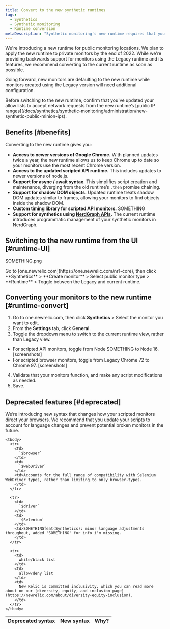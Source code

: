 ```yaml
---
title: Convert to the new synthetic runtimes
tags:
  - Synthetics
  - Synthetic monitoring
  - Runtime conversion
metaDescription: "Synthetic monitoring's new runtime requires that you make some changes to your already existing monitors."
---
```


We're introducing a new runtime for public monitoring locations. We plan to apply the new runtime to private monitors by the end of 2022. While we're providing backwards support for monitors using the Legacy runtime and its features, we recommend converting to the current runtime as soon as possible. 

Going forward, new monitors are defaulting to the new runtime while monitors created using the Legacy version will need additional configuration.

<Callout variant="important">
Before switching to the new runtime, confirm that you've updated your allow lists to accept network requests from the new runtime’s [public IP ranges](/docs/synthetics/synthetic-monitoring/administration/new-synthetic-public-minion-ips).
</Callout>

## Benefits [#benefits]

Converting to the new runtime gives you: 

- **Access to newer versions of Google Chrome.** With planned updates twice a year, the new runtime allows us to keep Chrome up to date so your monitors use the most recent Chrome version.   
- **Access to the updated scripted API runtime.** This includes updates to newer versions of node.js. 
- **Support for async / await syntax.** This simplifies script creation and maintenance, diverging from the old runtime’s `.then` promise chaining.
- **Support for shadow DOM objects.** Updated runtime treats shadow DOM updates similar to frames, allowing your monitors to find objects inside the shadow DOM.
- **Custom timing library for scripted API monitors.** SOMETHING
- **Support for synthetics using [NerdGraph APIs](SOMETHING).** The current runtime introduces programmatic management of your synthetic monitors in NerdGraph. 

## Switching to the new runtime from the UI [#runtime-UI]

SOMETHING.png
<figcaption>
  Go to [one.newrelic.com](https://one.newrelic.com/nr1-core), then click **Synthetics** > **Create monitor** > Select public monitor type > **Runtime** > Toggle between the Legacy and current runtime. 
</figcaption>

## Converting your monitors to the new runtime [#runtime-convert]

1. Go to one.newrelic.com, then click **Synthetics** > Select the monitor you want to edit.
2. From the **Settings** tab, click **General**. 
3. Toggle the dropdown menu to switch to the current runtime view, rather than Legacy view. 
  - For scripted API monitors, toggle from Node SOMETHING to Node 16. [screenshots] 
  - For scripted browser monitors, toggle from Legacy Chrome 72 to Chrome 97. [screenshots]
4. Validate that your monitors function, and make any script modifications as needed. 
5. Save.

## Deprecated features [#deprecated]

We’re introducing new syntax that changes how your scripted monitors direct your browsers. We recommend that you update your scripts to account for language changes and prevent potential broken monitors in the future. 

<table>
  <thead>
    <tr>
      <th style={{ width: "100px" }}>
        Deprecated syntax
      </th>
      <th>
        New syntax
      </th>
      <th>
        Why?
      </th>
    </tr>
  </thead>

    <tbody>
      <tr>
        <td>
          `$browser`
        </td>
        <td>
          `$webDriver`
        </td>
        <td>Accounts for the full range of compatibility with Selenium WebDriver types, rather than limiting to only browser-types.
        </td>
      </tr>
      
      <tr>
        <td>
          `$driver`
        </td> 
        <td>
          `$Selenium`
        </td>
        <td>SOMETHINGfeat(Synthetics): minor language adjustments throughout, added 'SOMETHING' for info i'm missing.
        </td>
      </tr>

      <tr>
        <td>
          white/black list
        </td> 
        <td>
          allow/deny list
        </td>
        <td>
          New Relic is committed inclusivity, which you can read more about on our [diversity, equity, and inclusion page](https://newrelic.com/about/diversity-equity-inclusion). 
        </td>
      </tr>
    </tbody>
</table>